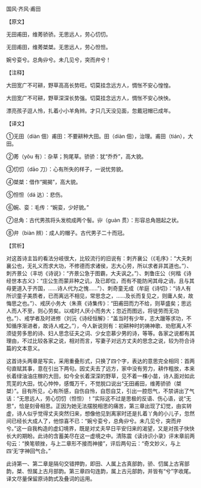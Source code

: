 

国风·齐风·甫田

【原文】

无田甫田，维莠骄骄。无思远人，劳心忉忉。

无田甫田，维莠桀桀。无思远人，劳心怛怛。

婉兮娈兮。总角丱兮。未几见兮，突而弁兮！

【注释】

大田宽广不可耕，野草高高长势旺。切莫挂念远方人，惆怅不安心惶惶。

大田宽广不可耕，野草深深长势强。切莫挂念远方人，惆怅不安心怏怏。

漂亮孩子逗人怜，扎着小小羊角辫。才只几天没见面，忽戴冠帽已成年。

【译文】

①无田（diàn 佃）甫田：不要耕种大田。田（diàn 佃），治理。甫田（tián），大田。

②莠（yǒu 有）：杂草；狗尾草。骄骄：犹“乔乔”，高大貌。

③忉忉（dāo 刀）：心有所失的样子，一说忧劳貌。

④桀桀：借作“揭揭”，高大貌。

⑤怛怛（dá 达）：悲伤。

⑥婉、娈：毛传：“婉娈，少好貌。”

⑦总角：古代男孩将头发梳成两个髻。丱（ɡuàn 贯）：形容总角翘起之状。

⑧弁（biàn 辨）：成人的帽子。古代男子二十而冠。

【赏析】

对这首诗主旨的看法分岐很大，比较流行的旧说有：刺齐襄公（《毛序》：“大夫刺襄公也，无礼义而求大功，不修德而求诸侯，志大心劳，所以求者非其道也。”）、刺齐景公（丰坊《诗说》：“齐景公急于图霸，大夫讽之。”）、刺鲁庄公（何楷《诗经世本古义》：“庄公生而蒙非种之讥，及已即位，而有不能防闲其母之诮，且与其母更道入于齐国，……诗人代为之愧……”）、刺奇童无成（牟庭《诗切》：“诗人有所识童子美质者，已而离远不相见，常思念之，……及长而复见之，则庸人矣，故悔思之也。”）、戒厌小务大（朱熹《诗集传》：“田甫田而力不给，则草盛矣；思远人而人不至，则心劳矣。以戒时人厌小而务大；忽近而图远，将徒劳而无功也。”）、戒学者及时进修（刘沅《诗经恒解》：“盖当时有少年，志大躐等求功，不知循序渐进者，故诗人戒之。”），今人新说则有：初耕种时的祷神歌、劝慰离人不须徒劳多思的诗、妇人思念征夫之词、少女恋慕少男的诗，等等。各家之说都有其理由，不过比较各家之说，相对而言，写妻子对远方丈夫的思念之说，较为符合诗篇的文本意义。

这首诗头两章是写实，采用重叠形式，只换了四个字，表达的意思完全相同：首两句直赋其事，意在引出下两句。因丈夫去了远方，家中没有劳力，耕作粗放，本来长着绿油油庄稼的大田，如今全长着深深的野草，见不着一棵小苗，诗人面对如此荒芜的大田，忧心忡忡，感慨万千，不觉脱口说出“无田甫田，维莠骄骄（桀桀）”。目有所见，心有所感，自伤自怜，自怨自艾，引出一腔怨气，不禁讲出了气话：“无思远人，劳心忉忉（怛怛）！”实际这不过是思极的反语、伤心语，说“无思”，恰是刻骨相思。正因为她无法摆脱相思的痛苦，第三章出现了幻觉，由实转虚，诗人似乎觉得丈夫突然归来，想像他见到离家时还是扎着丫角的小儿子，忽然间已经长大成人了，他惊喜不已：“婉兮娈兮，总角丱兮。未几见兮，突而弁兮。”这一自我构造的虚幻境界，既是对丈夫早日平安归来的渴望，又是对孩子快快长大的期盼。此诗的含蓄美尽在这一虚境之中。清陈震《读诗识小录》评末章前两句云：“换笔顿挫，与上二章形不接而神接”，评后两句云：“奇文妙义，与上四‘无’字神回气合。”

此诗第一、第二章是隔句交错押韵，即田、人属上古真部韵，骄、忉属上古宵部韵，桀、怛属上古月部韵。第三章四句连韵，属上古元部韵，并皆有“兮”字收尾。译文尽量保留原诗韵式及叠词的运用。

